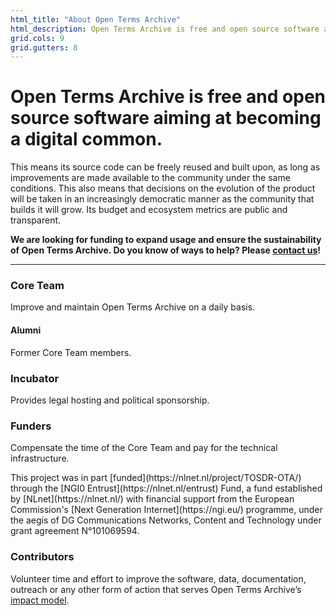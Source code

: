 ```yaml
---
html_title: "About Open Terms Archive"
html_description: Open Terms Archive is free and open source software aiming at becoming a digital common.
grid.cols: 9
grid.gutters: 8
---
```


<div className="text__center">

  # Open Terms Archive is free and open source software aiming at becoming a digital common.

  This means its source code can be freely reused and built upon, as long as improvements are made available to the community under the same conditions. This also means that decisions on the evolution of the product will be taken in an increasingly democratic manner as the community that builds it will grow. Its <Link href="/budget">budget</Link> and <Link href="/stats">ecosystem metrics</Link> are public and transparent.

  **We are looking for funding to expand usage and ensure the sustainability of Open Terms Archive. Do you know of ways to help? Please [contact us](mailto:contact@opentermsarchive.org)!**

  ---

  ### Core Team

  Improve and maintain Open Terms Archive on a daily basis.

  <Contributors type="core" showInfo="true" thumbnailWidth="88" thumbnailheight="88" className="mb__XL" marginTop={false} />

  #### Alumni
  
  Former Core Team members.

  <Contributors type="alumnis" showInfo="true" className="mb__2XL" marginTop={false} />

  ### Incubator

  Provides legal hosting and political sponsorship.

  <ThumbGallery className="mb__2XL" marginTop={false}>
    <Link href="https://disinfo.quaidorsay.fr" target="_blank" rel="noopener">
        <ThumbGalleryItem src="/images/contributors/ambassadeur-francais-pour-le-numerique.png" width="158" height="80" />
    </Link>
  </ThumbGallery>

  ### Funders

  Compensate the time of the Core Team and pay for the technical infrastructure.

  <ThumbGallery small={true} marginTop={false}>
    <ThumbGalleryItem src="/images/contributors/meae.png" width="130" height="117" />
    <ThumbGalleryItem src="/images/contributors/france-relance.png" width="77" height="77" />
    <ThumbGalleryItem src="/images/contributors/nextgen.png" width="220" height="48" />
    <ThumbGalleryItem src="/images/contributors/reset.png" width="101" height="29" />
    <ThumbGalleryItem src="/images/contributors/nlnet.png" width="160" height="120" />
    <ThumbGalleryItem src="/images/contributors/european-commission.png" width="144" height="100" />
    <ThumbGalleryItem src="/images/contributors/dinum.png" width="320" height="80" />
  </ThumbGallery>

  <p className="text__light mb__3XL">This project was in part [funded](https://nlnet.nl/project/TOSDR-OTA/) through the [NGI0 Entrust](https://nlnet.nl/entrust) Fund, a fund established by [NLnet](https://nlnet.nl/) with financial support from the European Commission's [Next Generation Internet](https://ngi.eu/) programme, under the aegis of DG Communications Networks, Content and Technology under grant agreement N°101069594.</p>

  ### Contributors

  Volunteer time and effort to improve the software, data, documentation, outreach or any other form of action that serves Open Terms Archive’s [impact model](./impact).

  <Contributors type="contributors" />

</div>
